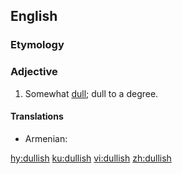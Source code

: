 ==English==

===Etymology===
{{suffix|dull|ish|lang=en}}

===Adjective===
{{en-adj}}

# Somewhat [[dull]]; dull to a degree.

====Translations====
{{trans-top|somewhat dull}}
* Armenian: {{t|hy|տաղտկավուն|tr=taġtkavun}}
{{trans-mid}}
{{trans-bottom}}

[[hy:dullish]]
[[ku:dullish]]
[[vi:dullish]]
[[zh:dullish]]